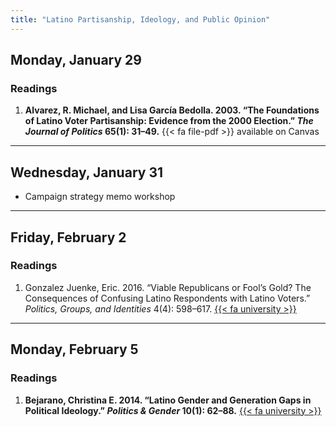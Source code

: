 ```yaml
---
title: "Latino Partisanship, Ideology, and Public Opinion"
---
```


## Monday, January 29

### Readings 

1. **Alvarez, R. Michael, and Lisa García Bedolla. 2003. "The Foundations of Latino Voter Partisanship: Evidence from the 2000 Election." *The Journal of Politics* 65(1): 31–49.** {{< fa file-pdf >}} available on Canvas



---


## Wednesday, January 31

- Campaign strategy memo workshop


---


## Friday, February 2


### Readings 

1. Gonzalez Juenke, Eric. 2016. "Viable Republicans or Fool’s Gold? The Consequences of Confusing Latino Respondents with Latino Voters." *Politics, Groups, and Identities* 4(4): 598–617. [{{< fa university >}}](https://go.openathens.net/redirector/agnesscott.edu?url=https%3A%2F%2Fdoi.org%2F10.1080%2F21565503.2015.1050419)


---


## Monday, February 5

### Readings

1. **Bejarano, Christina E. 2014. "Latino Gender and Generation Gaps in Political Ideology." *Politics & Gender* 10(1): 62–88.** [{{< fa university >}}](https://go.openathens.net/redirector/agnesscott.edu?url=https%3A%2F%2Fdoi.org%2F10.1017%2FS1743923X13000548)




 
